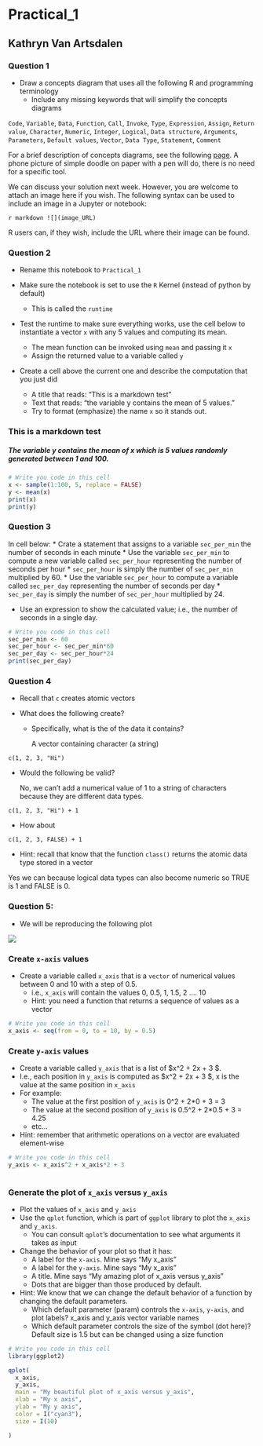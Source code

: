 # Practical_1
## Kathryn Van Artsdalen

### Question 1

*  Draw a concepts diagram that uses all the following R and programming terminology 
   * Include any missing keywords that will simplify the concepts diagrams 


`Code`, `Variable`, `Data`, `Function`, `Call`, `Invoke`, `Type`, `Expression`, `Assign`, `Return value`, `Character`, `Numeric`, `Integer`, `Logical`, `Data structure`, `Arguments`, `Parameters`, `Default values`, `Vector`, `Data Type`, `Statement`, `Comment`

For a brief description of concepts diagrams, see the following [page](https://www.lucidchart.com/pages/concept-map). A phone picture of simple doodle on paper with a pen will do, there is no need for a specific tool.



We can discuss your solution next week. However, you are welcome to attach an image here if you wish. The following syntax can be used to include an image in a Jupyter or notebook:

```r markdown
![](image_URL)
```

R users can, if they wish, include the URL where their image can be found.

### Question 2

* Rename this notebook to `Practical_1`

* Make sure the notebook is set to use the `R` Kernel (instead of python by default)
  * This is called the `runtime`

* Test the runtime to make sure everything works, use the cell below to instantiate a vector `x` with any 5 values and computing its mean.
  * The mean function can be invoked using `mean` and passing it `x`
  * Assign the returned value to a variable called `y`

* Create a cell above the current one and describe the computation that you just did
  * A title that reads: "This is a markdown test"
  * Text that reads: "the variable y contains the mean of 5 values."
  * Try to format (emphasize) the name `x` so it stands out.

### This is a markdown test
##### The variable **y** contains the mean of **x** which is 5 values randomly generated between 1 and 100.

```r
# Write you code in this cell
x <- sample(1:100, 5, replace = FALSE)
y <- mean(x)
print(x)
print(y)
```

### Question 3

In cell below:
* Crate a statement that assigns to a variable `sec_per_min` the number of seconds in each minute
* Use the variable `sec_per_min` to compute a new variable called `sec_per_hour` representing the number of seconds per hour
  * `sec_per_hour` is simply the number of `sec_per_min` multiplied by 60.
* Use the variable `sec_per_hour` to compute a variable called `sec_per_day` representing the number of seconds per day
  * `sec_per_day` is simply the number of `sec_per_hour` multiplied by 24.

* Use an expression to show the calculated value; i.e., the number of seconds in a single day.

```r
# Write you code in this cell
sec_per_min <- 60
sec_per_hour <- sec_per_min*60
sec_per_day <- sec_per_hour*24
print(sec_per_day)

```

### Question 4

* Recall that `c` creates atomic vectors

* What does the following create? 
  * Specifically, what is the of the data it contains?
   
    A vector containing character (a string)

`c(1, 2, 3, "Hi")`

* Would the following be valid?
 
  No, we can't add a numerical value of 1 to a string of characters because they are different data types.

`c(1, 2, 3, "Hi") + 1 `

* How about 

`c(1, 2, 3, FALSE) + 1 `

* Hint: recall that know that the function `class()` returns the atomic data type stored in a vector

Yes we can because logical data types can also become numeric so TRUE is 1 and FALSE is 0.

### Question 5: 

* We will be reproducing the following plot

![](https://www.dropbox.com/s/c4nf3n96np3i7nm/simple_qplot_example.png?dl=1)



### Create `x-axis` values

* Create a variable called `x_axis` that is a `vector` of numerical values between 0 and 10 with a step of 0.5. 
    * i.e., `x_axis` will contain the values 0, 0.5, 1, 1.5, 2 .... 10
    * Hint: you need a function that returns a sequence of values as a vector

```r
# Write you code in this cell
x_axis <- seq(from = 0, to = 10, by = 0.5)

```

### Create `y-axis` values

* Create a variable called `y_axis` that is a list of $x^2 + 2x + 3 $. 
* I.e., each position in `y_axis` is computed as $x^2 + 2x + 3 $, x is the value at the same position in `x_axis`
* For example: 
  * The value at the first position of `y_axis` is 0^2 + 2*0 + 3 = 3
  * The value at the second position of `y_axis` is 0.5^2 + 2*0.5 + 3 = 4.25
  * etc...
* Hint: remember that arithmetic operations on a vector are evaluated element-wise

```r
# Write you code in this cell
y_axis <- x_axis^2 + x_axis*2 + 3
  
```

### Generate the plot of `x_axis` versus `y_axis`

* Plot the values of `x_axis` and `y_axis`
* Use the `qplot` function, which is part of `ggplot` library to plot the `x_axis` and `y_axis`.
    * You can consult `qplot`'s documentation to see what arguments it takes as input
 
* Change the behavior of your plot so that it has:
  * A label for the `x-axis`. Mine says "My  x_axis"
  * A label for the `y-axis`. Mine says "My  x_axis"
  * A title. Mine says "My amazing plot of x_axis versus y_axis"  
  * Dots that are bigger than those produced by default.
 
* Hint: We know that we can change the default behavior of a function by changing the default parameters.
  * Which default parameter (param) controls the `x-axis`, `y-axis`, and plot labels?
  x_axis and y_axis vector variable names
  * Which default parameter controls the size of the symbol (dot here)?
  Default size is 1.5 but can be changed using a size function
  
  
  

```r
# Write you code in this cell
library(ggplot2)

qplot(
  x_axis,
  y_axis,
  main = "My beautiful plot of x_axis versus y_axis",
  xlab = "My x axis",
  ylab = "My y axis",
  color = I("cyan3"),
  size = I(10)

)

```


